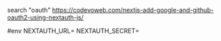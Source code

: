 search "oauth"
https://codevoweb.com/nextjs-add-google-and-github-oauth2-using-nextauth-js/

#env
NEXTAUTH_URL=
NEXTAUTH_SECRET=
